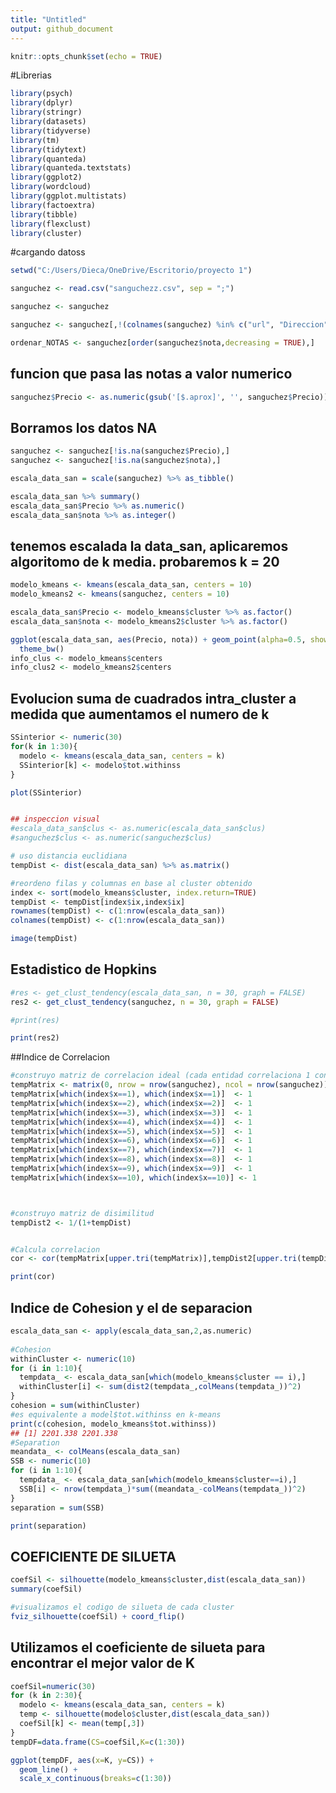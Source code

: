 ```yaml
---
title: "Untitled"
output: github_document
---
```


```r
knitr::opts_chunk$set(echo = TRUE)
```

#Librerias
```r
library(psych)
library(dplyr)
library(stringr)
library(datasets)
library(tidyverse)
library(tm)
library(tidytext)
library(quanteda)
library(quanteda.textstats)
library(ggplot2)
library(wordcloud)
library(ggplot.multistats)
library(factoextra)
library(tibble)
library(flexclust)
library(cluster)
```

#cargando datoss
```r
setwd("C:/Users/Dieca/OneDrive/Escritorio/proyecto 1")

sanguchez <- read.csv("sanguchezz.csv", sep = ";")

sanguchez <- sanguchez

sanguchez <- sanguchez[,!(colnames(sanguchez) %in% c("url", "Direccion", "texto", "Ingredientes", "Local"))] 

ordenar_NOTAS <- sanguchez[order(sanguchez$nota,decreasing = TRUE),]
```


## funcion que pasa las notas a valor numerico
```r
sanguchez$Precio <- as.numeric(gsub('[$.aprox]', '', sanguchez$Precio))
```

## Borramos los datos NA

```r
sanguchez <- sanguchez[!is.na(sanguchez$Precio),]
sanguchez <- sanguchez[!is.na(sanguchez$nota),]

escala_data_san = scale(sanguchez) %>% as_tibble()

escala_data_san %>% summary()
escala_data_san$Precio %>% as.numeric()
escala_data_san$nota %>% as.integer()
```


## tenemos escalada la data_san, aplicaremos algoritomo de k media. probaremos k = 20
```r
modelo_kmeans <- kmeans(escala_data_san, centers = 10)
modelo_kmeans2 <- kmeans(sanguchez, centers = 10)

escala_data_san$Precio <- modelo_kmeans$cluster %>% as.factor()
escala_data_san$nota <- modelo_kmeans2$cluster %>% as.factor()

ggplot(escala_data_san, aes(Precio, nota)) + geom_point(alpha=0.5, show.legend = T) +
  theme_bw()
info_clus <- modelo_kmeans$centers
info_clus2 <- modelo_kmeans2$centers
```


## Evolucion suma de cuadrados intra_cluster a medida que aumentamos el numero de k

```r
SSinterior <- numeric(30)
for(k in 1:30){
  modelo <- kmeans(escala_data_san, centers = k)
  SSinterior[k] <- modelo$tot.withinss
}

plot(SSinterior)


## inspeccion visual 
#escala_data_san$clus <- as.numeric(escala_data_san$clus)
#sanguchez$clus <- as.numeric(sanguchez$clus)

# uso distancia euclidiana
tempDist <- dist(escala_data_san) %>% as.matrix()

#reordeno filas y columnas en base al cluster obtenido
index <- sort(modelo_kmeans$cluster, index.return=TRUE)
tempDist <- tempDist[index$ix,index$ix]
rownames(tempDist) <- c(1:nrow(escala_data_san))
colnames(tempDist) <- c(1:nrow(escala_data_san))

image(tempDist)

```

## Estadistico de Hopkins

```r
#res <- get_clust_tendency(escala_data_san, n = 30, graph = FALSE)
res2 <- get_clust_tendency(sanguchez, n = 30, graph = FALSE)

#print(res)

print(res2)
```


##Indice de Correlacion 
```r
#construyo matriz de correlacion ideal (cada entidad correlaciona 1 con su cluster)
tempMatrix <- matrix(0, nrow = nrow(sanguchez), ncol = nrow(sanguchez))
tempMatrix[which(index$x==1), which(index$x==1)]  <- 1
tempMatrix[which(index$x==2), which(index$x==2)]  <- 1
tempMatrix[which(index$x==3), which(index$x==3)]  <- 1
tempMatrix[which(index$x==4), which(index$x==4)]  <- 1
tempMatrix[which(index$x==5), which(index$x==5)]  <- 1
tempMatrix[which(index$x==6), which(index$x==6)]  <- 1
tempMatrix[which(index$x==7), which(index$x==7)]  <- 1
tempMatrix[which(index$x==8), which(index$x==8)]  <- 1
tempMatrix[which(index$x==9), which(index$x==9)]  <- 1
tempMatrix[which(index$x==10), which(index$x==10)] <- 1



#construyo matriz de disimilitud
tempDist2 <- 1/(1+tempDist)


#Calcula correlacion 
cor <- cor(tempMatrix[upper.tri(tempMatrix)],tempDist2[upper.tri(tempDist2)])

print(cor)


```


## Indice de Cohesion y el de separacion 

```r
escala_data_san <- apply(escala_data_san,2,as.numeric)
 
#Cohesion
withinCluster <- numeric(10)
for (i in 1:10){
  tempdata_ <- escala_data_san[which(modelo_kmeans$cluster == i),]
  withinCluster[i] <- sum(dist2(tempdata_,colMeans(tempdata_))^2)
}
cohesion = sum(withinCluster)
#es equivalente a model$tot.withinss en k-means
print(c(cohesion, modelo_kmeans$tot.withinss))
## [1] 2201.338 2201.338
#Separation
meandata_ <- colMeans(escala_data_san)
SSB <- numeric(10)
for (i in 1:10){
  tempdata_ <- escala_data_san[which(modelo_kmeans$cluster==i),]
  SSB[i] <- nrow(tempdata_)*sum((meandata_-colMeans(tempdata_))^2)
}
separation = sum(SSB)

print(separation)
```








## COEFICIENTE DE SILUETA
```r
coefSil <- silhouette(modelo_kmeans$cluster,dist(escala_data_san))
summary(coefSil)

#visualizamos el codigo de silueta de cada cluster
fviz_silhouette(coefSil) + coord_flip()
```


## Utilizamos el coeficiente de silueta para encontrar el mejor valor de K

```r
coefSil=numeric(30)
for (k in 2:30){
  modelo <- kmeans(escala_data_san, centers = k)
  temp <- silhouette(modelo$cluster,dist(escala_data_san))
  coefSil[k] <- mean(temp[,3])
}
tempDF=data.frame(CS=coefSil,K=c(1:30))

ggplot(tempDF, aes(x=K, y=CS)) + 
  geom_line() +
  scale_x_continuous(breaks=c(1:30))


```

